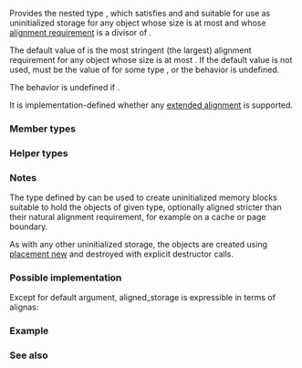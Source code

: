 {{cpp/title|aligned_storage}}
{{cpp/meta/navbar}}
{{dcl begin}}
{{dcl header|type_traits}}
{{dcl|since=c++11|deprecated=c++23|1=
template&lt; std::size_t Len, std::size_t Align = /* default-alignment */ &gt;
struct aligned_storage;
}}
{{dcl end}}

Provides the nested type ''{{tt|type}}'', which satisfies {{named req|TrivialType}} and {{named req|StandardLayoutType}} and suitable for use as uninitialized storage for any object whose size is at most {{tt|Len}} and whose [[cpp/language/object#Alignment|alignment requirement]] is a divisor of {{tt|Align}}.

The default value of {{tt|Align}} is the most stringent (the largest) alignment requirement for any object whose size is at most {{tt|Len}}. If the default value is not used, {{tt|Align}} must be the value of {{c|alignof(T)}} for some type {{tt|T}}, or the behavior is undefined.

The behavior is undefined if {{c|1=Len == 0}}.

It is implementation-defined whether any [[cpp/language/object#Alignment|extended alignment]] is supported.

{{cpp/types/nospec}}

===Member types===
{{dsc begin}}
{{dsc hitem|Name|Definition}}
{{dsc|{{tt|type}}|a [[cpp/named req/TrivialType|trivial]] and [[cpp/named req/StandardLayoutType|standard-layout]] type of at least size {{tt|Len}} with alignment requirement {{tt|Align}}}}
{{dsc end}}

===Helper types===
{{dcl begin}}
{{dcl|since=c++14|deprecated=c++23|1=
template&lt; std::size_t Len, std::size_t Align = /* default-alignment */ &gt;
using aligned_storage_t = typename aligned_storage&lt;Len, Align&gt;::type;
}}
{{dcl end}}

===Notes===
The type defined by {{tt|std::aligned_storage&lt;&gt;::type}} can be used to create uninitialized memory blocks suitable to hold the objects of given type, optionally aligned stricter than their natural alignment requirement, for example on a cache or page boundary.

As with any other uninitialized storage, the objects are created using [[cpp/language/new|placement new]] and destroyed with explicit destructor calls.

===Possible implementation===
Except for default argument, aligned_storage is expressible in terms of alignas:
{{eq fun
|1=
template&lt;std::size_t Len, std::size_t Align = /* default alignment not implemented */&gt;
struct aligned_storage
{
    struct type
    {
        alignas(Align) unsigned char data[Len];
    };
};
}}

===Example===
{{example
|A primitive static vector class, demonstrating creation, access, and destruction of objects in aligned storage.
|code=
#include &lt;cstddef&gt;
#include &lt;iostream&gt;
#include &lt;new&gt;
#include &lt;string&gt;
#include &lt;type_traits&gt;

template&lt;class T, std::size_t N&gt;
class static_vector
{
    // Properly aligned uninitialized storage for N T's
    std::aligned_storage_t&lt;sizeof(T), alignof(T)&gt; data[N];
    std::size_t m_size = 0;

public:
    // Create an object in aligned storage
    template&lt;typename ...Args&gt; void emplace_back(Args&amp;&amp;... args)
    {
        if (m_size &gt;= N) // Possible error handling
            throw std::bad_alloc{};

        // Construct value in memory of aligned storage using inplace operator new
        ::new(&amp;data[m_size]) T(std::forward&lt;Args&gt;(args)...);
        ++m_size;
    }

    // Access an object in aligned storage
    const T&amp; operator[](std::size_t pos) const
    {
        // Note: std::launder is needed after the change of object model in P0137R1
        return *std::launder(reinterpret_cast&lt;const T*&gt;(&amp;data[pos]));
    }

    // Destroy objects from aligned storage
    ~static_vector()
    {
        for (std::size_t pos = 0; pos &lt; m_size; ++pos)
            // Note: std::launder is needed after the change of object model in P0137R1
            std::destroy_at(std::launder(reinterpret_cast&lt;T*&gt;(&amp;data[pos])));
    }
};

int main()
{
    static_vector&lt;std::string, 10&gt; v1;
    v1.emplace_back(5, '*');
    v1.emplace_back(10, '*');
    std::cout &lt;&lt; v1[0] &lt;&lt; '\n' &lt;&lt; v1[1] &lt;&lt; '\n';
}
|output=
*****
**********
}}

===See also===
{{dsc begin}}
{{dsc inc|cpp/language/dsc alignas}}
{{dsc inc|cpp/types/dsc alignment_of}}
{{dsc inc|cpp/memory/c/dsc aligned_alloc}}
{{dsc inc|cpp/types/dsc aligned_union}}
{{dsc inc|cpp/types/dsc max_align_t}}
{{dsc inc|cpp/utility/dsc launder}}
{{dsc end}}

{{langlinks|de|es|fr|it|ja|pt|ru|zh}}